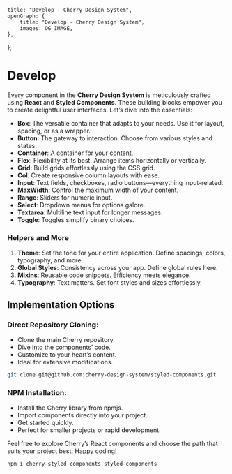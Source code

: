 
	title: "Develop - Cherry Design System",
	openGraph: {
		title: "Develop - Cherry Design System",
		images: OG_IMAGE,
	},
};

# Develop

Every component in the **Cherry Design System** is meticulously crafted using **React** and **Styled Components**. These building blocks empower you to create delightful user interfaces. Let’s dive into the essentials:

-   **Box**: The versatile container that adapts to your needs. Use it for layout, spacing, or as a wrapper.
-   **Button**: The gateway to interaction. Choose from various styles and states.
-   **Container**: A container for your content.
-   **Flex**: Flexibility at its best. Arrange items horizontally or vertically.
-   **Grid**: Build grids effortlessly using the CSS grid.
-   **Col**: Create responsive column layouts with ease.
-   **Input**: Text fields, checkboxes, radio buttons—everything input-related.
-   **MaxWidth**: Control the maximum width of your content.
-   **Range**: Sliders for numeric input.
-   **Select**: Dropdown menus for options galore.
-   **Textarea**: Multiline text input for longer messages.
-   **Toggle**: Toggles simplify binary choices.

### Helpers and More

1.  **Theme**: Set the tone for your entire application. Define spacings, colors, typography, and more.
2.  **Global Styles**: Consistency across your app. Define global rules here.
3.  **Mixins**: Reusable code snippets. Efficiency meets elegance.
4.  **Typography**: Text matters. Set font styles and sizes effortlessly.

## Implementation Options

### Direct Repository Cloning:

-   Clone the main Cherry repository.
-   Dive into the components’ code.
-   Customize to your heart’s content.
-   Ideal for extensive modifications.

```bash
git clone git@github.com:cherry-design-system/styled-components.git
```

### NPM Installation:

-   Install the Cherry library from npmjs.
-   Import components directly into your project.
-   Get started quickly.
-   Perfect for smaller projects or rapid development.

Feel free to explore Cherry’s React components and choose the path that suits your project best. Happy coding!

```bash
npm i cherry-styled-components styled-components
```
